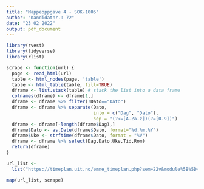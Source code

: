 ---
title: "Mappeoppgave 4 - SOK-1005"
author: "Kandidatnr.: 72"
date: "23 02 2022"
output: pdf_document
---

```{r, warning=FALSE, message=FALSE}
library(rvest)
library(tidyverse)
library(rlist)
```

```{r, warning=FALSE, message=FALSE, tidy=TRUE, tidy.opts=list(width.cutoff=60)}
scrape <- function(url) {
  page <- read_html(url)
  table <- html_nodes(page, 'table') 
  table <- html_table(table, fill=TRUE) 
  dframe <- list.stack(table) # stack the list into a data frame
  colnames(dframe) <- dframe[1,]
  dframe <- dframe %>% filter(!Dato=="Dato")
  dframe <- dframe %>% separate(Dato, 
                                into = c("Dag", "Dato"), 
                                sep = "(?<=[A-Za-z])(?=[0-9])")
  dframe <- dframe[-length(dframe$Dag),]
  dframe$Dato <- as.Date(dframe$Dato, format="%d.%m.%Y")
  dframe$Uke <- strftime(dframe$Dato, format = "%V")
  dframe <- dframe %>% select(Dag,Dato,Uke,Tid,Rom)
  return(dframe)
}

url_list <- 
  list("https://timeplan.uit.no/emne_timeplan.php?sem=22v&module%5B%5D=SOK-1005-1&week=1-20&View=list","https://timeplan.uit.no/emne_timeplan.php?sem=22v&module%5B%5D=SOK-1006-1&week=1-20&View=list","https://timeplan.uit.no/emne_timeplan.php?sem=22v&module%5B%5D=SOK-1016-1&week=1-20&View=list")

map(url_list, scrape)
```

